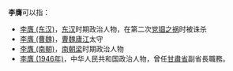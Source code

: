 '''李膺'''可以指：
* [[李膺_(东汉)|李膺 (东汉)]]，[[东汉|东汉]]时期政治人物，在第二次[[党锢之祸|党锢之祸]]时被诛杀
* [[李膺_(曹魏)|李膺 (曹魏)]]，[[曹魏|曹魏]][[廬江|廬江]]太守
* [[李膺_(南朝)|李膺 (南朝)]]，[[南朝梁|南朝梁]]时期政治人物
* [[李膺_(1946年)|李膺 (1946年)]]，中华人民共和国政治人物，曾任[[甘肅省|甘肅省]]副省長職務。
{{disambig|Cat=二字李姓人名消歧義}}